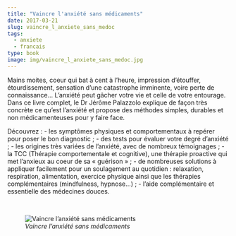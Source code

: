 ```yaml
---
title: "Vaincre l'anxiété sans médicaments"
date: 2017-03-21
slug: vaincre_l_anxiete_sans_medoc
tags:
  - anxiete
  - francais
type: book
image: img/vaincre_l_anxiete_sans_medoc.jpg
---
```


Mains moites, coeur qui bat à cent à l’heure, impression d’étouffer, étourdissement, sensation d’une catastrophe imminente, voire perte de connaissance…
L’anxiété peut gâcher votre vie et celle de votre entourage.
Dans ce livre complet, le Dr Jérôme Palazzolo explique de façon très concrète ce qu’est l’anxiété et propose des méthodes simples, durables et non médicamenteuses pour y faire face.

Découvrez :
- les symptômes physiques et comportementaux à repérer pour poser le bon diagnostic ;
- des tests pour évaluer votre degré d’anxiété ;
- les origines très variées de l’anxiété, avec de nombreux témoignages ;
- la TCC (Thérapie comportementale et cognitive), une thérapie proactive qui met l’anxieux au coeur de sa « guérison » ;
- de nombreuses solutions à appliquer facilement pour un soulagement au quotidien : relaxation, respiration, alimentation, exercice physique ainsi que les thérapies complémentaires (mindfulness, hypnose…) ;
- l’aide complémentaire et essentielle des médecines douces.

<br>

![_Vaincre l'anxiété sans médicaments_](img/vaincre_l_anxiete_sans_medoc.jpg)
